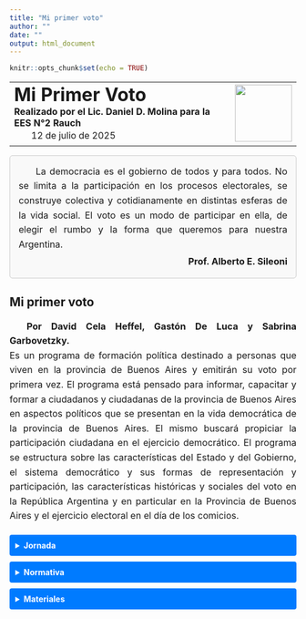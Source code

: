 ```yaml
---
title: "Mi primer voto"
author: ""
date: ""
output: html_document
---
```


```r
knitr::opts_chunk$set(echo = TRUE)
```

<style>
details > summary {
  background-color: #007BFF;
  color: white;
  padding: 10px;
  font-weight: bold;
  border: none;
  border-radius: 4px;
  cursor: pointer;
  margin-top: 10px;
}
details[open] > summary {
  background-color: #0056b3;
}
details details > summary {
  background-color: #28a745;
  color: white;
  margin-top: 8px;
}
details details[open] > summary {
  background-color: #1e7e34;
}
</style>

<style>
details > summary {
  background-color: #007BFF;
  color: white;
  padding: 10px;
  font-weight: bold;
  border: none;
  border-radius: 4px;
  cursor: pointer;
  margin-top: 10px;
}
details[open] > summary {
  background-color: #0056b3;
}
</style>

<style>
p {
  text-align: justify;
  text-indent: 30px;
  margin-bottom: 20px;
  font-size: 16px;
  line-height: 1.6;
}
</style>

<!-- Encabezado con logo y título -->
<table style="width:100%; border-collapse:collapse;">
  <tr>
    <td style="width:80%; vertical-align:middle;">
      <h1 style="margin: 0;">Mi Primer Voto</h1>
      <h4 style="margin: 0;">Realizado por el Lic. Daniel D. Molina para la EES N°2 Rauch</h4>
      <p style="margin: 0;">12 de julio de 2025</p>
    </td>
    <td style="width:20%; text-align:right;">
      <img src="logo.jpg" width="100px" />
    </td>
  </tr>
</table>

<div style="border: 1px solid #ccc; padding: 15px; border-radius: 5px; background-color: #f9f9f9; margin-bottom: 20px;">
  <p style="margin: 0 0 5px 0; text-indent: 30px;">
    La democracia es el gobierno de todos y para todos. No se limita a la participación en los procesos electorales, se construye colectiva y cotidianamente en distintas esferas de la vida social. El voto es un modo de participar en ella, de elegir el rumbo y la forma que queremos para nuestra Argentina.
  </p>
  <p style="margin: 0; font-weight: bold; text-align: right;">Prof. Alberto E. Sileoni</p>
</div>

## Mi primer voto 

<p style="text-indent: 30px; margin-bottom: 20px;">
<span style="font-weight: bold;">Por David Cela Heffel, Gastón De Luca y Sabrina Garbovetzky.</span> <br> Es un programa de formación política destinado a personas que viven en la provincia de Buenos Aires y emitirán su voto por primera vez.
El programa está pensado para informar, capacitar y formar a ciudadanos y ciudadanas de la provincia de Buenos Aires en aspectos políticos que se presentan en la vida democrática de la provincia de Buenos Aires. El mismo buscará propiciar la participación ciudadana en el ejercicio democrático.
El programa se estructura sobre las características del Estado y del Gobierno, el sistema democrático y sus formas de representación y participación, las características históricas y sociales del voto en la República Argentina y en particular en la Provincia de Buenos Aires y el ejercicio electoral en el día de los comicios.</p>

<details>
<summary><strong>Jornada</strong></summary>
<details>
<summary><strong>Presentación</strong></summary>
<p style="font-family: Verdana; font-size: 18px; color: black; text-indent: 30px; margin-bottom: 20px;">
El presente informe detalla los contenidos y alcances de la Capacitación Mi Primer Voto del día 11 de julio de 2025 en la ciudad de San Miguel del Monte.
</p>
</details>

<details>
<summary><strong>Introducción</strong></summary>
<p style="text-indent: 30px; margin-bottom: 20px;">
El día 11 de julio se llevó a cabo la Capacitación Mi Primer Voto, con el objeto de brindar a los docentes de la región herramientas para desarrollar propuestas que permitan a nuestras y nuestros estudiantes formarse como ciudadanos comprometidos con los valores democráticos a partir del ejercicio del sufragio. Reconociendo que este no es el único vínculo entre ciudadanía y ejercicio político, y mucho menos con el significado de democracia en sentido amplio.
</p>
</details>

<details>
<summary><strong>Detalle de la jornada</strong></summary>
<p style="text-indent: 30px; margin-bottom: 20px;">
El encuentro fue planteado como taller, en el cual los docentes presentes realizamos algunos ejercicios con el objetivo de reconocer algunos aspectos cruciales que deben ser considerados a la hora de diseñar proyectos para el aula referidos a este tema.
</p>
</details>

<details>
<summary><strong>Acciones</strong></summary>
<p style="text-indent: 30px; margin-bottom: 20px;">
El encuentro comenzó con un ejercicio que ponía de relieve la importancia de las redes sociales en la participación política de los jóvenes de 16 y 17 años. Luego, se revisaron algunos atributos del sistema electoral bonaerense (cronogramas, desdoblamiento, renovación parcial, etc.), lo cual también se realizó más tarde con el sistema electoral nacional. Según las capacitadoras, corresponde un alto porcentaje de participación electoral a los jóvenes. Por último, se propuso armar grupos por distrito escolar para coordinar acciones en conjunto.</p>
<p style="text-indent: 30px; margin-bottom: 20px;">
📄 Descargar documento trabajado en la jornada:<br>
<a href="Materiales/Consignas.pdf" target="_blank">Ver documento (PDF)</a>

</details>

<details>
<summary><strong>Conclusiones</strong></summary>
<p style="text-indent: 30px; margin-bottom: 20px;">
A diferencia de la capacitación realizada en el año 2023, esta nueva edición no contó con la presencia de expertos, como la Mg. en Estudios Electorales Sabrina Garbovetzky, ni los datos e información necesarios para el respaldo de lo trabajado. Faltó además, la mirada de expertos en elecciones y sistemas electorales. A pesar de lo mencionado, los y las docentes de Rauch pudimos coincidir en la elaboración de material audiovisual de manera compartida y colaborativa y en la posible realización de un encuentro entre estudiantes y candidatos</p>
</details>

```{=html}
<details>
  <summary><strong>Imágenes</strong></summary>
  <div style="display: flex; flex-wrap: wrap; gap: 10px;">
    <img src="img/IMG-20250711-WA0000.jpg" width="300px">
    <img src="img/IMG-20250711-WA0001.jpg" width="300px">
    <img src="img/IMG-20250711-WA0002.jpg" width="300px">
    <img src="img/IMG-20250711-WA0004.jpg" width="300px">
    <img src="img/IMG-20250711-WA0016.jpg" width="300px">
    <img src="img/IMG-20250711-WA0017.jpg" width="300px">
    <img src="img/IMG-20250712-WA0001.jpg" width="300px">
  </div>
</details>
```

</details>

<details>
<summary><strong>Normativa</strong></summary>

<details>
<summary><strong>Ley de Educación Nacional N.º 26.206 </strong></summary>
<p style="text-indent: 30px; margin-bottom: 20px;">
•	Artículo 3°: Establece que la educación debe formar ciudadanos responsables, con sentido crítico, comprometidos con los valores democráticos y la participación ciudadana.
•	Artículo 11° inciso i): Define entre los fines y objetivos de la política educativa nacional el desarrollo de una cultura política democrática y el ejercicio de la ciudadanía.
•	Artículo 27°: En la educación secundaria, se garantiza la formación ética y ciudadana de los estudiantes, preparándolos para participar activa y responsablemente en la vida social y política.
<a href="https://www.argentina.gob.ar/sites/default/files/ley-de-educ-nac-58ac89392ea4c.pdf">Ver texto completo</a>
</p>
</details>

<details>
<summary><strong>Diseños Curriculares</strong></summary>
<p style="text-indent: 30px; margin-bottom: 20px;">
(Resolución 659/06 y documentos curriculares posteriores)
•	En el área de Formación Ética y Ciudadana, establece como propósito central el desarrollo de competencias para comprender el funcionamiento del sistema democrático y participar activamente en él.
•	Propicia el debate como estrategia pedagógica para fomentar el pensamiento crítico y la argumentación.
•	Estimula el análisis de situaciones sociales, la elaboración de juicios propios y el respeto por la diversidad.
<a href="http://servicios2.abc.gov.ar/recursoseducativos/editorial/catalogodepublicaciones/diseno_curricular.html">Ver textos completos</a>
</p>
</details>

<details>
<summary><strong>Ley de educación de la Provincia de Buenos Aires-13688</strong></summary>La Ley 13.688 es la Ley de Educación Provincial de la Provincia de Buenos Aires. Esta ley establece el marco normativo para el ejercicio del derecho a la educación en la provincia, garantizando el acceso, la igualdad de oportunidades y la calidad educativa para todos los habitantes, de acuerdo con la Constitución Nacional y Provincial, y la Ley de Educación Nacional. 
<br> <span style="font-weight: bold;">Principales aspectos de la Ley 13.688:</span>
<br> <span style="font-weight: bold;">Marco Legal:</span>
    La ley se basa en los principios establecidos en la Constitución Nacional y Provincial, así como en los tratados internacionales incorporados a ellas, y en la Ley de Educación Nacional. 
<br> <span style="font-weight: bold;">Derecho a la Educación:</span>
La ley garantiza el derecho a la educación para todos los habitantes de la provincia, sin discriminación, y establece las bases para la organización y funcionamiento del sistema educativo provincial. 
<br> <span style="font-weight: bold;">Sistema Educativo Provincial:</span>
Define la estructura del sistema educativo, incluyendo los diferentes niveles (inicial, primario, secundario, superior) y modalidades (educación especial, técnico-profesional, artística, etc.). 
<br> <span style="font-weight: bold;">Gestión Estatal y Privada:</span>
La ley abarca tanto a las instituciones educativas de gestión estatal como a las de gestión privada, asegurando la regulación y supervisión de ambas. 
<br> <span style="font-weight: bold;">Financiamiento</span>
Establece los mecanismos para el financiamiento del sistema educativo, garantizando los recursos necesarios para su sostenimiento y desarrollo. 
<br> <span style="font-weight: bold;">Participación:</span>
Promueve la participación de la comunidad educativa (docentes, estudiantes, familias, organizaciones sociales) en la elaboración y seguimiento de las políticas educativas. 
<br> <span style="font-weight: bold;">Inclusión:</span>
La ley contempla la inclusión de diferentes grupos poblacionales con necesidades educativas específicas, como personas con discapacidad, adultos mayores, personas privadas de la libertad, y personas con enfermedades, a través de modalidades como la educación especial, domiciliaria y hospitalaria, y la educación en contextos de encierro.
<br> <span style="font-weight: bold;">Formación Ciudadana y para el Trabajo:</span>
La ley busca formar ciudadanos comprometidos con la democracia, el respeto a los derechos humanos y la participación social, así como también preparar a los estudiantes para el mundo del trabajo y la producción. 
<br> <span style="font-weight: bold;">Articulación con otros Niveles y Modalidades:</span>
La ley promueve la articulación entre los diferentes niveles y modalidades del sistema educativo, así como con otros ámbitos como el trabajo y la producción, para asegurar una formación integral de los estudiantes. 
<br> <span style="font-weight: bold;">Evaluación y mejora continua:</span>
La ley establece mecanismos para la evaluación del sistema educativo y la implementación de políticas orientadas a la mejora continua de la calidad educativa. 
<br> <span style="font-weight: bold;">En resumen,</span> <br>la Ley 13.688 es una herramienta fundamental para garantizar el derecho a la educación en la provincia de Buenos Aires, estableciendo un marco legal que promueve la inclusión, la calidad y la participación en el ámbito educativo. 
<p style="text-indent: 30px; margin-bottom: 20px;">
<a href="https://normas.gba.gob.ar/ar-b/ley/2007/13688/3181">Ver texto completo</a>
</p>
</details>

<details>
<summary><strong>Ley 5109</strong></summary>
<p style="text-indent: 30px; margin-bottom: 20px;">
La Ley 5.109, también conocida como "Ley Electoral" de la provincia de Buenos Aires, establece el régimen de elecciones primarias, abiertas, obligatorias y simultáneas para la selección de candidatos a cargos públicos electivos. Además, la ley regula aspectos como el funcionamiento de las mesas electorales, el escrutinio de votos, y las sanciones por incumplimiento de plazos electorales. 
<br> <span style="font-weight: bold;">Aspectos clave de la Ley:</span>
<br> <span style="font-weight: bold;">Funcionamiento de Mesas Electorales:</span>
La ley detalla cómo deben instalarse y operar las mesas receptoras de votos, así como los procedimientos para el escrutinio de los votos. 
<br> <span style="font-weight: bold;">Escrutinio de Votos:</span>
Se establecen mecanismos para el escrutinio provisorio y definitivo, incluyendo la forma de resolver diferencias en el conteo de votos. 
<br> <span style="font-weight: bold;">Sanciones:</span>
La ley prevé multas para partidos políticos y ciudadanos que incumplan los plazos electorales o difundan propaganda fuera de los plazos permitidos. 
<br> <span style="font-weight: bold;">Voto de extranjeros:</span>
La ley contempla el derecho al voto de extranjeros en determinadas circunstancias y para ciertos cargos electivos. 
<br> <span style="font-weight: bold;">Modificaciones:</span>
La ley ha sido modificada en varias ocasiones para ajustar plazos, incorporar nuevas tecnologías (como el voto electrónico), y reglamentar el funcionamiento de las elecciones. 
<br> <span style="font-weight: bold;">En resumen,</span> <br>la Ley 5.109 es la columna vertebral del sistema electoral de la provincia de Buenos Aires, garantizando un proceso electoral transparente y democrático.<a href="https://normas.gba.gob.ar/documentos/VGW7pIWV.html">Ver documento</a>
</p>
</details>

<details>
<summary><strong>Ley 14086 de Elecciones Primarias</strong></summary>
<p style="text-indent: 30px; margin-bottom: 20px;">Texto Actualizado con las modificaciones introducidas por Ley 14249, 14470 y 14848.<a href="https://www.juntaelectoral.gba.gov.ar/docs/Ley_14086.pdf">Ver documento</a>
</p>
</details>

<details>
<summary><strong>Ley 14.848 “Paridad de género en las candidaturas”</strong></summary>
<p style="text-indent: 30px; margin-bottom: 20px;">La Ley 14.848, conocida como la Ley de Paridad de Género en las Candidaturas, establece la obligatoriedad de la participación equitativa entre géneros (50% mujeres y 50% hombres) en las listas de candidatos para cargos públicos electivos en la Provincia de Buenos Aires. Esta ley busca garantizar la igualdad de oportunidades y la representación de ambos géneros en la esfera política. 
<br> <span style="font-weight: bold;">Alcances:</span>
    La ley se aplica a todos los cargos públicos electivos de la provincia, incluyendo diputados, senadores, concejales, intendentes, entre otros.
    <br>La paridad debe respetarse tanto en las fórmulas de candidatos como en las listas de suplentes.
    <br>La ley busca corregir la histórica subrepresentación de las mujeres en la política y promover una participación más equitativa. 
<br> <span style="font-weight: bold;">Contexto y antecedentes:</span>
La ley fue promulgada el 19 de octubre de 2016 y publicada el 26 de octubre de 2016. 
<br>La Ley 14.848 se enmarca en un contexto de leyes y políticas públicas destinadas a promover la igualdad de género en diferentes ámbitos, incluyendo el político. 
<br>En la Provincia de Buenos Aires, también existen otras leyes y medidas que buscan fortalecer la perspectiva de género en el ámbito público, como la Ley 11.097 que creó el Consejo Provincial de la Mujer y la conformación del Ministerio de la Mujer. 
<br>A nivel nacional, la Ley Micaela (Ley 27.499) establece la capacitación obligatoria en género para todos los empleados del Estado, incluyendo los tres poderes. 
<br> <span style="font-weight: bold;">Implementación y desafíos:</span>
  <br>La implementación de la Ley de Paridad de Género ha implicado un cambio en la forma de confeccionar las listas electorales, garantizando que se respete el principio de paridad. 
<br>Se han observado desafíos en la implementación, como la necesidad de asegurar que la paridad se concrete en todos los niveles y cargos.
<br>La capacitación en género, como la establecida por la Ley Micaela, es fundamental para acompañar la implementación de la paridad y promover una cultura organizacional más inclusiva. 
<a href="https://www.argentina.gob.ar/sites/default/files/participacion_politica_de_las_mujeres._hacia_una_democracia_paritaria.pdf">Ver documento</a>
</p>
</details>

<details>
<summary><strong>Ley 8871 - SáenzPeña</strong></summary>
<p style="text-indent: 30px; margin-bottom: 20px;">
La Ley Sáenz Peña, también conocida como Ley 8.871, fue una reforma electoral argentina sancionada en 1912 que estableció el voto universal, secreto y obligatorio para los hombres mayores de 18 años. <br>Esta ley fue un hito en la historia política del país, marcando un avance hacia la democratización del sistema electoral y la participación ciudadana. 
<br> <span style="font-weight: bold;">Características principales:</span>
<br> <span style="font-weight: bold;">Voto Universal -masculino-:</span>
    <br>A diferencia del sistema previo, permitía votar a todos los hombres mayores de 18 años, nativos o naturalizados, sin restricciones de clase o propiedad. 
<br> <span style="font-weight: bold;">Voto secreto:</span>
<br>Se implementó el cuarto oscuro y la boleta única para garantizar la privacidad del voto y evitar la coacción. 
<br> <span style="font-weight: bold;">Voto obligatorio:</span>
<br>Se establecía la obligación de votar para todos los ciudadanos varones comprendidos en el padrón electoral, con algunas excepciones como mayores de 70 años. 
<br> <span style="font-weight: bold;">Lista completa:</span>
<br>El sistema electoral se basaba en el sistema de lista incompleta, donde el partido más votado obtenía dos tercios de los cargos y el segundo, un tercio. 
<br> <span style="font-weight: bold;">Importancia:</span>
<br> <span style="font-weight: bold;">Fin del Fraude electoral:</span>
<br>La ley buscaba eliminar el fraude y la manipulación electoral que caracterizaban al sistema anterior. 
<br> <span style="font-weight: bold;">Mayor participación ciudadana:</span>
<br>Al hacer el voto obligatorio, se buscaba aumentar la participación de los ciudadanos en la vida política del país. 
<br> <span style="font-weight: bold;">Avance democrático:</span>
<br>La ley representó un paso importante en la construcción de un sistema político más democrático en Argentina, aunque con limitaciones como la exclusión del voto femenino. 
<br> <span style="font-weight: bold;">Contexto histórico:</span>
<br>La Ley Sáenz Peña fue impulsada por el entonces presidente Roque Sáenz Peña y sancionada durante su gobierno. La ley se promulgó en un contexto de creciente demanda de participación política por parte de diversos sectores de la sociedad argentina, especialmente la Unión Cívica Radical.<a href="https://www.argentina.gob.ar/normativa/nacional/ley-8871-310143">Ver documento</a>
</p>
</details> 

<details>
<summary><strong>Ley 13010 -Voto Femenino-</strong></summary>
<p style="text-indent: 30px; margin-bottom: 20px;">
<br>La Ley 13.010, conocida como la "Ley de voto femenino" en Argentina, fue sancionada el 23 de septiembre de 1947. Esta ley otorgó a las mujeres argentinas los mismos derechos políticos que a los hombres, permitiéndoles votar y ser elegidas en cargos públicos. 
Antecedentes y Sanción:
<br>La Ley Sáenz Peña de 1912 estableció el voto secreto y obligatorio solo para los hombres mayores de 18 años. 
<br>La lucha por el voto femenino fue liderada por figuras como Julieta Lanteri y Alicia Moreau de Justo, quienes impulsaron la inclusión de las mujeres en la vida política. 
<br>Sin embargo,el proyecto de ley fue impulsado por Eva Perón, quien lideró una campaña para que las mujeres obtuvieran sus derechos políticos. 
<br>La ley fue sancionada por el Congreso Nacional en 1947, después de ser aprobada por ambas cámaras. 
<br> <span style="font-weight: bold;">Implicancias y consecuencias:</span>
<br>La Ley 13.010 marcó un hito en la historia argentina, garantizando la igualdad de derechos políticos entre hombres y mujeres. 
<br>En las elecciones presidenciales de 1951, las mujeres votaron por primera vez en Argentina, representando un porcentaje significativo del electorado. 
<br>La ley también impulsó la creación del primer padrón electoral femenino y la participación de las mujeres en la vida política del país. 
<br>A pesar de la ley, las mujeres enfrentaron obstáculos para alcanzar cargos públicos, pero con el tiempo, la participación femenina en la política argentina ha ido aumentando. 
<br>En resumen, la Ley 13.010 fue un paso fundamental para la igualdad de género en Argentina, otorgando a las mujeres el derecho al voto y abriendo camino a su participación en la vida política del país. 
<a href="https://www.electoral.gob.ar/nuevo_legislacion/pdf/13010.pdf">Ver documento</a>
</p>
</details> 

<details>
<summary><strong>Ley 27412 Paridad de género en ámbitos de representación política</strong></summary>
<p style="text-indent: 30px; margin-bottom: 20px;">
<br>La Ley 27.412, también conocida como la Ley de Paridad de Género en Ámbitos de Representación Política, es una ley argentina que busca garantizar la igualdad de género en la representación política. Se introdujo en 2017 y modificó el Código Electoral Nacional, estableciendo la obligatoriedad de intercalar mujeres y hombres en las listas de candidatos para elecciones legislativas nacionales y cargos partidarios. 
<br> <span style="font-weight: bold;">Principales puntos:</span>
<br> <span style="font-weight: bold;">Paridad en las listas electorales:</span>
<br>La ley exige que las listas de candidatos para elecciones de diputados, senadores nacionales y parlamentarios del Mercosur se compongan de manera intercalada de mujeres y hombres, desde el primer titular hasta el último suplente. 
<br> <span style="font-weight: bold;">Sustituciones:</span>
<br>En caso de vacancia, las sustituciones deben ser realizadas por personas del mismo género que el titular original, siguiendo el orden de la lista. 
<br> <span style="font-weight: bold;">Paridad en cargos partidarios:</span>
<br>La ley también establece que los partidos políticos deben garantizar la paridad de género en el acceso a cargos partidarios en sus cartas orgánicas. 
<br> <span style="font-weight: bold;">Sanciones por incumplimiento:</span>
<br>La ley prevé la caducidad de la personería política de los partidos que incumplan con la paridad en la conformación de sus listas o en sus órganos partidarios. 
<br> <span style="font-weight: bold;">Modificaciones del Código Electoral Nacional:</span>
<br>La ley modifica el artículo 60 bis del Código Electoral Nacional, estableciendo los requisitos para la oficialización de las listas de candidatos. 
<br> <span style="font-weight: bold;">Impacto:</span>
<br>La Ley 27.412 ha tenido un impacto significativo en la representación femenina en el Congreso Nacional. Después de su implementación, la proporción de mujeres en la Cámara de Diputados aumentó del 33% al 50% en las elecciones de 2019. Sin embargo, aún existen desafíos para lograr la igualdad de género en la representación política, especialmente en el Senado, donde la proporción de mujeres es menor. 
<br> <span style="font-weight: bold;">Importancia:</span>
<br>La Ley de Paridad de Género es un paso importante hacia la igualdad de género en la política argentina. Al garantizar la participación equitativa de mujeres y hombres en la toma de decisiones, se busca construir una sociedad más justa e igualitaria. La ley también contribuye a ampliar la agenda pública para incluir temas relacionados con género y diversidad, y a aportar nuevos enfoques a la construcción política. 
<a href="https://servicios.infoleg.gob.ar/infolegInternet/anexos/300000-304999/304794/norma.htm">Ver documento</a>
</p>
</details>

<details>
<summary><strong>Ley 26774 Voto Joven</strong></summary>
<p style="text-indent: 30px; margin-bottom: 20px;">
<br>El 31 octubre de 2012 se sancionó la Ley de Ciudadanía Argentina número 26.774, conocida como “Ley de Voto Joven”, que establece el
derecho de los, las y les jóvenes de 16 y 17 años a participar en elecciones y elegir a sus representantes.
<br>En América Latina y el Caribe, la generación juvenil actual es la más grande en la historia, representando un 43% de la población y alrededor del 25% de los electorados. Sin embargo, sólo cinco países permiten el voto a los 16 y 17 años: Argentina, Brasil, Cuba, Ecuador y Nicaragua.
<br>La sanción de esta ley implicó una ampliación de derechos a las juventudes que habían iniciado desde comienzos de siglo un fuerte proceso de incorporación a las militancias políticas para la transformación social. El voto es la herramienta popular más relevante, que implica expresarse en las urnas y decidir el rumbo del país. Por lo tanto, resulta indispensable a los efectos del fortalecimiento de la democracia trabajar en garantizar este derecho a todos y todas. 
<a href="https://www.argentina.gob.ar/sites/default/files/voto_joven_6.7.pdf">Ver documento</a>
</p>
</details>

</details>

<details>
<summary><strong>Materiales</strong></summary>

<details>
<summary><strong>Mi Primer Voto</strong></summary>
<p style="text-indent: 30px; margin-bottom: 20px;">
Cuadernillo con los contenidos trabajados en 2023.
<a href="Materiales/mi-primer-voto-cuadernillo-continuemos-estudiando-2.pdf" target="_blank">Ver documento (PDF)</a> <br>
<p style="text-indent: 30px; margin-bottom: 20px;">
Cuadernillo Julio 2025.
<a href="Materiales/MI PRIMER VOTO - Cuadernillo Versión Preliminar - julio 2025.pdf" target="_blank">Ver documento (PDF)</a> <br>
<p style="text-indent: 30px; margin-bottom: 20px;">
Cuadernillo 2025.
<a href="Materiales/MI PRIMER VOTO - Presentación 2025.pdf" target="_blank">Ver documento (PDF)</a> <br>
<p style="text-indent: 30px; margin-bottom: 20px;">
Datos electorales.
<a href="Materiales/DATOS ELECTORALES - Elecciones PBA MPV.pdf" target="_blank">Ver documento (PDF)</a> <br>
<p style="text-indent: 30px; margin-bottom: 20px;">
Juego Didáctico Democracia en Pistas.
<a href="Materiales/Democracia en pistas - Link de descarga.pdf" target="_blank">Ver documento (PDF)</a>
</details>

<details>
<summary><strong>Material para Centros de Estudiantes</strong></summary>
<p style="text-indent: 30px; margin-bottom: 20px;">
Material informativo para los centros de estudiantes.
<a href="Materiales/Centros de Estudiantes - Guía hoja de ruta.pdf" target="_blank">Ver documento (PDF)</a>
</details>

<details>
<summary><strong>Programa Voto Joven</strong></summary>
<p style="text-indent: 30px; margin-bottom: 20px;">
📽Presentación del Programa Voto Joven en pdf.
<a href="Materiales/Voto a los 16.pptx.pdf" target="_blank">Ver documento (PDF)</a>
</details>

</details>


